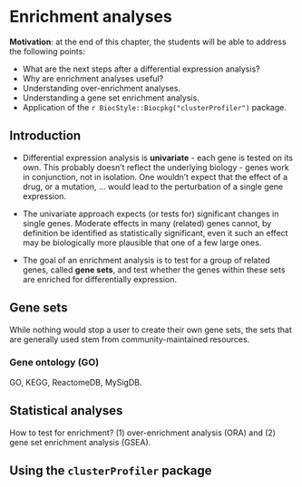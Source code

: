 # Enrichment analyses {#sec:gsea}


**Motivation**: at the end of this chapter, the students will be able
to address the following points:

- What are the next steps after a differential expression analysis?
- Why are enrichment analyses useful?
- Understanding over-enrichment analyses.
- Understanding a gene set enrichment analysis.
- Application of the `r BiocStyle::Biocpkg("clusterProfiler")` package.

## Introduction

- Differential expression analysis is **univariate** - each gene is
  tested on its own. This probably doesn't reflect the underlying
  biology - genes work in conjunction, not in isolation. One wouldn't
  expect that the effect of a drug, or a mutation, ... would lead to
  the perturbation of a single gene expression.

- The univariate approach expects (or tests for) significant changes
  in single genes. Moderate effects in many (related) genes cannot, by
  definition be identified as statistically significant, even it such
  an effect may be biologically more plausible that one of a few large
  ones.

- The goal of an enrichment analysis is to test for a group of related
  genes, called **gene sets**, and test whether the genes within these
  sets are enriched for differentially expression.

## Gene sets

While nothing would stop a user to create their own gene sets, the
sets that are generally used stem from community-maintained resources. 

### Gene ontology (GO) {-}





GO, KEGG, ReactomeDB, MySigDB.

## Statistical analyses

How to test for enrichment? (1) over-enrichment analysis (ORA) and (2)
gene set enrichment analysis (GSEA).


## Using the `clusterProfiler` package
   

